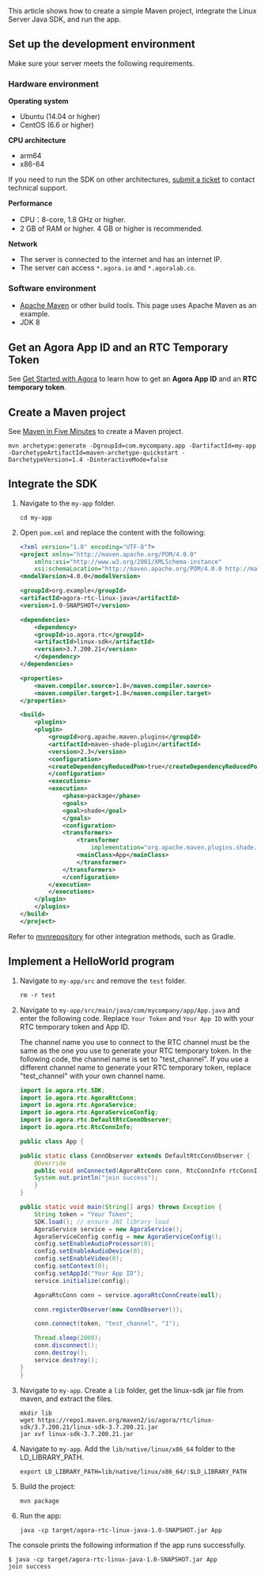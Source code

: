 
<PlatformWrapper platform="linux">
This article shows how to create a simple Maven project, integrate the Linux Server Java SDK, and run the app.

## Set up the development environment

Make sure your server meets the following requirements.

### Hardware environment

**Operating system**

- Ubuntu (14.04 or higher)
- CentOS (6.6 or higher)

**CPU architecture**

- arm64
- x86-64

If you need to run the SDK on other architectures, [submit a ticket](https://agora-ticket.agora.io/) to contact technical support.

**Performance**

- CPU：8-core, 1.8 GHz or higher.
- 2 GB of RAM or higher. 4 GB or higher is recommended.

**Network**

- The server is connected to the internet and has an internet IP.
- The server can access `*.agora.io` and `*.agoralab.co`.

### Software environment

- [Apache Maven](https://maven.apache.org/download.cgi) or other build tools. This page uses Apache Maven as an example.
- JDK 8

## Get an Agora App ID and an RTC Temporary Token

See [Get Started with Agora](https://docs.agora.io/en/Agora%20Platform/get_appid_token?platform=All%20Platforms) to learn how to get an **Agora App ID** and an **RTC temporary token**.

## Create a Maven project

See [Maven in Five Minutes](https://maven.apache.org/guides/getting-started/maven-in-five-minutes.html) to create a Maven project.

```shell
mvn archetype:generate -DgroupId=com.mycompany.app -DartifactId=my-app -DarchetypeArtifactId=maven-archetype-quickstart -DarchetypeVersion=1.4 -DinteractiveMode=false
```

## Integrate the SDK

1. Navigate to the `my-app` folder.

    ```shell
    cd my-app
    ```

2. Open `pom.xml` and replace the content with the following:

    ```xml
    <?xml version="1.0" encoding="UTF-8"?>
    <project xmlns="http://maven.apache.org/POM/4.0.0"
        xmlns:xsi="http://www.w3.org/2001/XMLSchema-instance"
        xsi:schemaLocation="http://maven.apache.org/POM/4.0.0 http://maven.apache.org/xsd/maven-4.0.0.xsd">
    <modelVersion>4.0.0</modelVersion>

    <groupId>org.example</groupId>
    <artifactId>agora-rtc-linux-java</artifactId>
    <version>1.0-SNAPSHOT</version>

    <dependencies>
        <dependency>
        <groupId>io.agora.rtc</groupId>
        <artifactId>linux-sdk</artifactId>
        <version>3.7.200.21</version>
        </dependency>
    </dependencies>

    <properties>
        <maven.compiler.source>1.8</maven.compiler.source>
        <maven.compiler.target>1.8</maven.compiler.target>
    </properties>

    <build>
        <plugins>
        <plugin>
            <groupId>org.apache.maven.plugins</groupId>
            <artifactId>maven-shade-plugin</artifactId>
            <version>2.3</version>
            <configuration>
            <createDependencyReducedPom>true</createDependencyReducedPom>
            </configuration>
            <executions>
            <execution>
                <phase>package</phase>
                <goals>
                <goal>shade</goal>
                </goals>
                <configuration>
                <transformers>
                    <transformer
                        implementation="org.apache.maven.plugins.shade.resource.ManifestResourceTransformer">
                    <mainClass>App</mainClass>
                    </transformer>
                </transformers>
                </configuration>
            </execution>
            </executions>
        </plugin>
        </plugins>
    </build>
    </project>
    ```

<div class="alert info">Refer to <a href="https://mvnrepository.com/artifact/io.agora.rtc/linux-sdk">mvnrepository</a> for other integration methods, such as Gradle.</div>

## Implement a HelloWorld program

1. Navigate to `my-app/src` and remove the `test` folder.

    ```shell
    rm -r test
    ```

2. Navigate to `my-app/src/main/java/com/mycompany/app/App.java` and enter the following code. Replace `Your Token` and `Your App ID` with your RTC temporary token and App ID.

    <div class="alert warning">The channel name you use to connect to the RTC channel must be the same as the one you use to generate your RTC temporary token. In the following code, the channel name is set to "test_channel". If you use a different channel name to generate your RTC temporary token, replace "test_channel" with your own channel name.</div>

    ```java
    import io.agora.rtc.SDK;
    import io.agora.rtc.AgoraRtcConn;
    import io.agora.rtc.AgoraService;
    import io.agora.rtc.AgoraServiceConfig;
    import io.agora.rtc.DefaultRtcConnObserver;
    import io.agora.rtc.RtcConnInfo;

    public class App {

    public static class ConnObserver extends DefaultRtcConnObserver {
        @Override
        public void onConnected(AgoraRtcConn conn, RtcConnInfo rtcConnInfo, int reason) {
        System.out.println("join success");
        }
    }

    public static void main(String[] args) throws Exception {
        String token = "Your Token";
        SDK.load(); // ensure JNI library load
        AgoraService service = new AgoraService();
        AgoraServiceConfig config = new AgoraServiceConfig();
        config.setEnableAudioProcessor(0);
        config.setEnableAudioDevice(0);
        config.setEnableVideo(0);
        config.setContext(0);
        config.setAppId("Your App ID");
        service.initialize(config);

        AgoraRtcConn conn = service.agoraRtcConnCreate(null);

        conn.registerObserver(new ConnObserver());

        conn.connect(token, "test_channel", "1");

        Thread.sleep(2000);
        conn.disconnect();
        conn.destroy();
        service.destroy();
    }
    }
    ```

3. Navigate to `my-app`. Create a `lib` folder, get the linux-sdk jar file from maven, and extract the files.

    ```shell
    mkdir lib
    wget https://repo1.maven.org/maven2/io/agora/rtc/linux-sdk/3.7.200.21/linux-sdk-3.7.200.21.jar
    jar xvf linux-sdk-3.7.200.21.jar
    ```

4. Navigate to `my-app`. Add the `lib/native/linux/x86_64` folder to the LD_LIBRARY_PATH.

    ```shell
    export LD_LIBRARY_PATH=lib/native/linux/x86_64/:$LD_LIBRARY_PATH
    ```

5. Build the project:

    ```shell
    mvn package
    ```

6. Run the app:

    ```shell
    java -cp target/agora-rtc-linux-java-1.0-SNAPSHOT.jar App
    ```

The console prints the following information if the app runs successfully.

```shell
$ java -cp target/agora-rtc-linux-java-1.0-SNAPSHOT.jar App
join success
```
</PlatformWrapper>